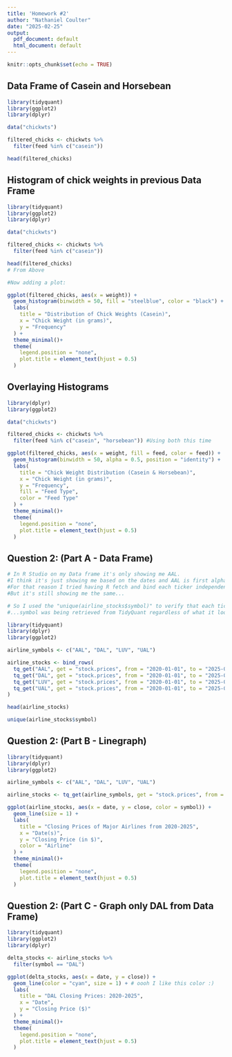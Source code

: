---
title: 'Homework #2'
author: "Nathaniel Coulter"
date: "2025-02-25"
output:
  pdf_document: default
  html_document: default
---

```{r setup, include=FALSE}
knitr::opts_chunk$set(echo = TRUE)
```

## Data Frame of Casein and Horsebean
```{r}
library(tidyquant)
library(ggplot2)
library(dplyr)

data("chickwts")

filtered_chicks <- chickwts %>% 
  filter(feed %in% c("casein"))

head(filtered_chicks)

```

## Histogram of chick weights in previous Data Frame

```{r}
library(tidyquant)
library(ggplot2)
library(dplyr)

data("chickwts")

filtered_chicks <- chickwts %>% 
  filter(feed %in% c("casein"))

head(filtered_chicks)
# From Above 

#Now adding a plot: 

ggplot(filtered_chicks, aes(x = weight)) +
  geom_histogram(binwidth = 50, fill = "steelblue", color = "black") +
  labs(
    title = "Distribution of Chick Weights (Casein)",
    x = "Chick Weight (in grams)",
    y = "Frequency"
  ) +
  theme_minimal()+
  theme(
    legend.position = "none",
    plot.title = element_text(hjust = 0.5)
  )

```

## Overlaying Histograms 

```{r}
library(dplyr)
library(ggplot2)

data("chickwts")

filtered_chicks <- chickwts %>%
  filter(feed %in% c("casein", "horsebean")) #Using both this time

ggplot(filtered_chicks, aes(x = weight, fill = feed, color = feed)) +
  geom_histogram(binwidth = 50, alpha = 0.5, position = "identity") +
  labs(
    title = "Chick Weight Distribution (Casein & Horsebean)",
    x = "Chick Weight (in grams)",
    y = "Frequency",
    fill = "Feed Type",
    color = "Feed Type"
  ) +
  theme_minimal()+
  theme(
    legend.position = "none",
    plot.title = element_text(hjust = 0.5)
  )

```

## Question 2: (Part A - Data Frame)

```{r}
# In R Studio on my Data frame it's only showing me AAL. 
#I think it's just showing me based on the dates and AAL is first alphabetically. 
#For that reason I tried having R fetch and bind each ticker independently. 
#But it's still showing me the same... 

# So I used the "unique(airline_stocks$symbol)" to verify that each ticker...
#...symbol was being retrieved from TidyQuant regardless of what it looks like in R Studio.  

library(tidyquant)
library(dplyr)
library(ggplot2)

airline_symbols <- c("AAL", "DAL", "LUV", "UAL")

airline_stocks <- bind_rows(
  tq_get("AAL", get = "stock.prices", from = "2020-01-01", to = "2025-01-31"),
  tq_get("DAL", get = "stock.prices", from = "2020-01-01", to = "2025-01-31"),
  tq_get("LUV", get = "stock.prices", from = "2020-01-01", to = "2025-01-31"),
  tq_get("UAL", get = "stock.prices", from = "2020-01-01", to = "2025-01-31")
)

head(airline_stocks)

unique(airline_stocks$symbol)

```

## Question 2: (Part B - Linegraph)

```{r}
library(tidyquant)
library(dplyr)
library(ggplot2)

airline_symbols <- c("AAL", "DAL", "LUV", "UAL")

airline_stocks <- tq_get(airline_symbols, get = "stock.prices", from = "2020-01-01", to = "2025-01-31")

ggplot(airline_stocks, aes(x = date, y = close, color = symbol)) +
  geom_line(size = 1) +
  labs(
    title = "Closing Prices of Major Airlines from 2020-2025",
    x = "Date(s)",
    y = "Closing Price (in $)",
    color = "Airline"
  ) +
  theme_minimal()+
  theme(
    legend.position = "none",
    plot.title = element_text(hjust = 0.5)
  )

```

## Question 2: (Part C - Graph only DAL from Data Frame)

```{r}
library(tidyquant)
library(ggplot2)
library(dplyr)

delta_stocks <- airline_stocks %>%
  filter(symbol == "DAL")

ggplot(delta_stocks, aes(x = date, y = close)) +
  geom_line(color = "cyan", size = 1) + # oooh I like this color :) 
  labs(
    title = "DAL Closing Prices: 2020-2025",
    x = "Date",
    y = "Closing Price ($)"
  ) +
  theme_minimal()+
  theme(
    legend.position = "none",
    plot.title = element_text(hjust = 0.5)
  )

```

